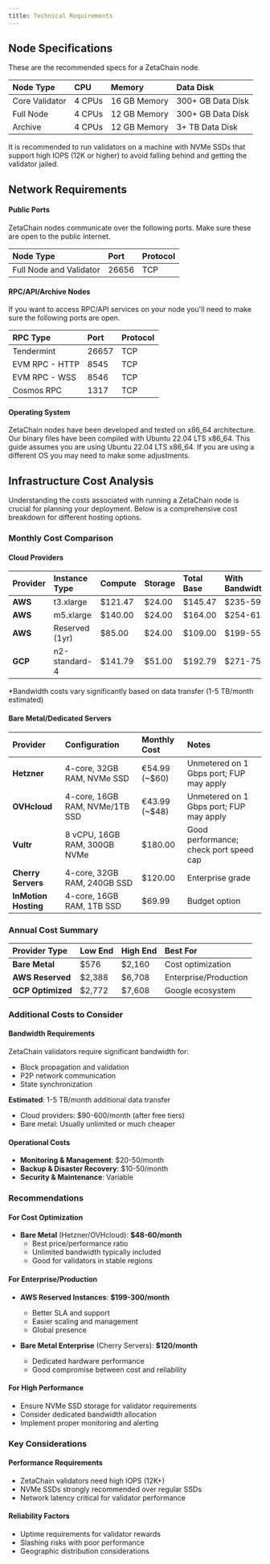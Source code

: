 ```yaml
---
title: Technical Requirements
---
```


## Node Specifications

These are the recommended specs for a ZetaChain node.

| Node Type       | CPU    | Memory       | Data Disk         |
| :-------------- | :----- | :----------- | :---------------- |
| Core Validator  | 4 CPUs | 16 GB Memory | 300+ GB Data Disk |
| Full Node       | 4 CPUs | 12 GB Memory | 300+ GB Data Disk |
| Archive         | 4 CPUs | 12 GB Memory | 3+ TB Data Disk   |

It is recommended to run validators on a machine with NVMe SSDs that support
high IOPS (12K or higher) to avoid falling behind and getting the validator jailed.

## Network Requirements

#### Public Ports

ZetaChain nodes communicate over the following ports. Make sure these are open
to the public internet.

| Node Type               | Port  | Protocol |
| :---------------------- | :---- | :------- |
| Full Node and Validator | 26656 | TCP      |

#### RPC/API/Archive Nodes

If you want to access RPC/API services on your node you'll need to make sure the
following ports are open.

| RPC Type       | Port  | Protocol |
| :------------- | :---  | :------- |
| Tendermint     | 26657 | TCP      |
| EVM RPC - HTTP | 8545  | TCP      |
| EVM RPC - WSS  | 8546  | TCP      |
| Cosmos RPC     | 1317  | TCP      |

#### Operating System

ZetaChain nodes have been developed and tested on x86_64 architecture. Our
binary files have been compiled with Ubuntu 22.04 LTS x86_64. This guide assumes
you are using Ubuntu 22.04 LTS x86_64. If you are using a different OS you may
need to make some adjustments.

## Infrastructure Cost Analysis

Understanding the costs associated with running a ZetaChain node is crucial for planning your deployment. Below is a comprehensive cost breakdown for different hosting options.

### Monthly Cost Comparison

#### Cloud Providers

| Provider | Instance Type | Compute | Storage | Total Base | With Bandwidth* |
| :------- | :------------ | :------ | :------ | :--------- | :-------------- |
| **AWS** | t3.xlarge | $121.47 | $24.00 | $145.47 | $235-595 |
| **AWS** | m5.xlarge | $140.00 | $24.00 | $164.00 | $254-614 |
| **AWS** | Reserved (1yr) | $85.00 | $24.00 | $109.00 | $199-559 |
| **GCP** | n2-standard-4 | $141.79 | $51.00 | $192.79 | $271-754 |

*Bandwidth costs vary significantly based on data transfer (1-5 TB/month estimated)

#### Bare Metal/Dedicated Servers

| Provider        | Configuration                  | Monthly Cost     | Notes                                         |
| :-------------- | :----------------------------- | :--------------- | :--------------------------------------------- |
| **Hetzner**     | 4-core, 32GB RAM, NVMe SSD      | €54.99 (~$60)    | Unmetered on 1 Gbps port; FUP may apply         |
| **OVHcloud**    | 4-core, 16GB RAM, NVMe/1TB SSD   | €43.99 (~$48)    | Unmetered on 1 Gbps port; FUP may apply         |
| **Vultr**       | 8 vCPU, 16GB RAM, 300GB NVMe     | $180.00          | Good performance; check port speed cap          |
| **Cherry Servers** | 4-core, 32GB RAM, 240GB SSD   | $120.00          | Enterprise grade                                |
| **InMotion Hosting** | 4-core, 16GB RAM, 1TB SSD  | $69.99           | Budget option                                   |
### Annual Cost Summary

| Provider Type | Low End | High End | Best For |
| :------------ | :------ | :------- | :------- |
| **Bare Metal** | $576 | $2,160 | Cost optimization |
| **AWS Reserved** | $2,388 | $6,708 | Enterprise/Production |
| **GCP Optimized** | $2,772 | $7,608 | Google ecosystem |

### Additional Costs to Consider

#### Bandwidth Requirements
ZetaChain validators require significant bandwidth for:
- Block propagation and validation
- P2P network communication  
- State synchronization

**Estimated**: 1-5 TB/month additional data transfer
- Cloud providers: $90-600/month (after free tiers)
- Bare metal: Usually unlimited or much cheaper

#### Operational Costs
- **Monitoring & Management**: $20-50/month
- **Backup & Disaster Recovery**: $10-50/month
- **Security & Maintenance**: Variable

### Recommendations

#### For Cost Optimization
- **Bare Metal** (Hetzner/OVHcloud): **$48-60/month**
  - Best price/performance ratio
  - Unlimited bandwidth typically included
  - Good for validators in stable regions

#### For Enterprise/Production
- **AWS Reserved Instances**: **$199-300/month**
  - Better SLA and support
  - Easier scaling and management
  - Global presence

- **Bare Metal Enterprise** (Cherry Servers): **$120/month**
  - Dedicated hardware performance
  - Good compromise between cost and reliability

#### For High Performance
- Ensure NVMe SSD storage for validator requirements
- Consider dedicated bandwidth allocation
- Implement proper monitoring and alerting

### Key Considerations

#### Performance Requirements
- ZetaChain validators need high IOPS (12K+)
- NVMe SSDs strongly recommended over regular SSDs
- Network latency critical for validator performance

#### Reliability Factors
- Uptime requirements for validator rewards
- Slashing risks with poor performance
- Geographic distribution considerations
